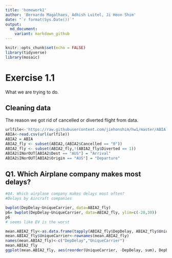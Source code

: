```yaml
---
title: 'homework1'
author: 'Bernardo Magalhaes, Adhish Luitel, Ji Heon Shim'
date: "`r format(Sys.Date())`" 
output:
  md_document:
    variant: markdown_github
---
```


```r
knitr::opts_chunk$set(echo = FALSE)  
library(tidyverse)
library(mosaic)
```


# Exercise 1.1
What we are trying to do.

## Cleaning data
The reason we got rid of cancelled or diverted flight from data.


```r
urlfile<-'https://raw.githubusercontent.com/jiehonshim/hw1/master/ABIA.csv'
ABIA<-read.csv(url(urlfile))
ABIA2 = ABIA
ABIA2_fly <- subset(ABIA2,(ABIA2$Cancelled == "0"))
ABIA2_fly <- subset(ABIA2_fly,!(ABIA2_fly$Diverted == 1))
ABIA2$INorOUT[ABIA2$Dest == "AUS"] = "Arrival"
ABIA2$INorOUT[ABIA2$Origin == "AUS"] = "Departure"
```

## Q1. Which Airplane company makes most delays?



```r
#Q4. Which airplane company makes delays most often?
#Delays by Aircraft companies 

bwplot(DepDelay~UniqueCarrier, data=ABIA2_fly)
p6= bwplot(DepDelay~UniqueCarrier, data=ABIA2_fly, ylim=c(-20,30))
p6
# seems like EV is the worst

mean.ABIA2_fly<-as.data.frame(tapply(ABIA2_fly$DepDelay, ABIA2_fly$UniqueCarrier, mean))
mean.ABIA2_fly$UniqueCarrier<-rownames(mean.ABIA2_fly)
names(mean.ABIA2_fly)<-c("DepDelay","UniqueCarrier")
mean.ABIA2_fly
ggplot(mean.ABIA2_fly, aes(reorder(UniqueCarrier, -DepDelay, sum), DepDelay))+geom_bar(stat="identity")

```

